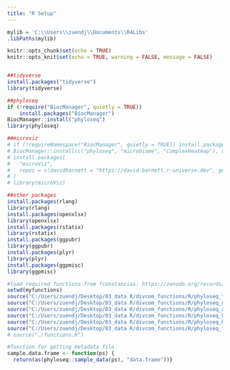 ```yaml
---
title: "R Setup"
---
```

```r
mylib = 'C:\\Users\\zuendj\\Documents\\R4Libs'
.libPaths(mylib)

knitr::opts_chunk$set(echo = TRUE)
knitr::opts_knit$set(echo = TRUE, warning = FALSE, message = FALSE)


##tidyverse
install.packages("tidyverse")
library(tidyverse)

##phyloseq
if (!require("BiocManager", quietly = TRUE))
    install.packages("BiocManager")
BiocManager::install("phyloseq")
library(phyloseq)

##microviz
# if (!requireNamespace("BiocManager", quietly = TRUE)) install.packages("BiocManager")
# BiocManager::install(c("phyloseq", "microbiome", "ComplexHeatmap"), update = FALSE)
# install.packages(
#   "microViz",
#   repos = c(davidbarnett = "https://david-barnett.r-universe.dev", getOption("repos"))
# )
# library(microViz)

##other packages
install.packages(rlang)
library(rlang)
install.packages(openxlsx)
library(openxlsx)
install.packages(rstatix)
library(rstatix)
install.packages(ggpubr)
library(ggpubr)
install.packages(plyr)
library(plyr)
install.packages(ggpmisc)
library(ggpmisc)
```

```r
#load required functions from fconstancias: https://zenodo.org/records/6473394
setwd(myfunctions)
source("C:/Users/zuendj/Desktop/03_data R/divcom_functions/R/phyloseq_taxa_tests.R") 
source("C:/Users/zuendj/Desktop/03_data R/divcom_functions/R/phyloseq_normalisation.R") 
source("C:/Users/zuendj/Desktop/03_data R/divcom_functions/R/phyloseq_alpha.R") 
source("C:/Users/zuendj/Desktop/03_data R/divcom_functions/R/phyloseq_beta.R") 
source("C:/Users/zuendj/Desktop/03_data R/divcom_functions/R/phyloseq_heatmap.R")
source("C:/Users/zuendj/Desktop/03_data R/divcom_functions/R/phyloseq_taxa_tests.R")
# source("./functions.R")

#function for getting metadata file
sample.data.frame <- function(ps) {
  return(as(phyloseq::sample_data(ps), "data.frame"))}
```